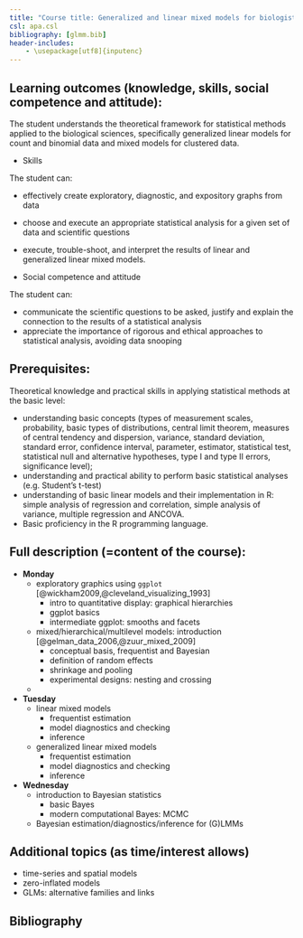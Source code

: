 ```yaml
---
title: "Course title: Generalized and linear mixed models for biologists"
csl: apa.csl
bibliography: [glmm.bib]
header-includes:
    - \usepackage[utf8]{inputenc}
---
```


## Learning outcomes (knowledge, skills, social competence and attitude):

The student understands the theoretical framework for statistical methods applied to the biological sciences, specifically generalized linear models for count and binomial data and mixed models for clustered data.

* Skills

The student can:

- effectively create exploratory, diagnostic, and expository graphs from data
- choose and execute an appropriate statistical analysis for a given set of data and scientific questions
- execute, trouble-shoot, and interpret the results of linear and generalized linear mixed models.

* Social competence and attitude

The student can:

- communicate the scientific questions to be asked, justify and explain the connection to the results of a statistical analysis
- appreciate the importance of rigorous and ethical approaches to statistical analysis, avoiding data snooping

## Prerequisites:

Theoretical knowledge and practical skills in applying statistical methods at the basic level:

* understanding basic concepts (types of measurement scales, probability, basic types of distributions, central limit theorem, measures of central tendency and dispersion, variance, standard deviation, standard error, confidence interval, parameter, estimator, statistical test, statistical null and alternative hypotheses, type I and type II errors, significance level);
* understanding and practical ability to perform basic statistical analyses (e.g. Student's t-test)
* understanding of basic linear models and their implementation in R: simple analysis of regression and correlation, simple analysis of variance, multiple regression and ANCOVA.
* Basic proficiency in the R programming language. 

## Full description (=content of the course):

* **Monday**
    * exploratory graphics using `ggplot` [@wickham2009,@cleveland_visualizing_1993]
	    * intro to quantitative display: graphical hierarchies
	    * ggplot basics
	    * intermediate ggplot: smooths and facets
    * mixed/hierarchical/multilevel models: introduction [@gelman_data_2006,@zuur_mixed_2009]
        * conceptual basis, frequentist and Bayesian
        * definition of random effects
     	* shrinkage and pooling
	    * experimental designs: nesting and crossing
    *  
* **Tuesday**
    * linear mixed models
         * frequentist estimation
         * model diagnostics and checking
         * inference
    * generalized linear mixed models
         * frequentist estimation
         * model diagnostics and checking
	     * inference
* **Wednesday**		 
    * introduction to Bayesian statistics
         * basic Bayes
         * modern computational Bayes: MCMC
    * Bayesian estimation/diagnostics/inference for (G)LMMs
	
## Additional topics (as time/interest allows)

* time-series and spatial models
* zero-inflated models
* GLMs: alternative families and links

## Bibliography

